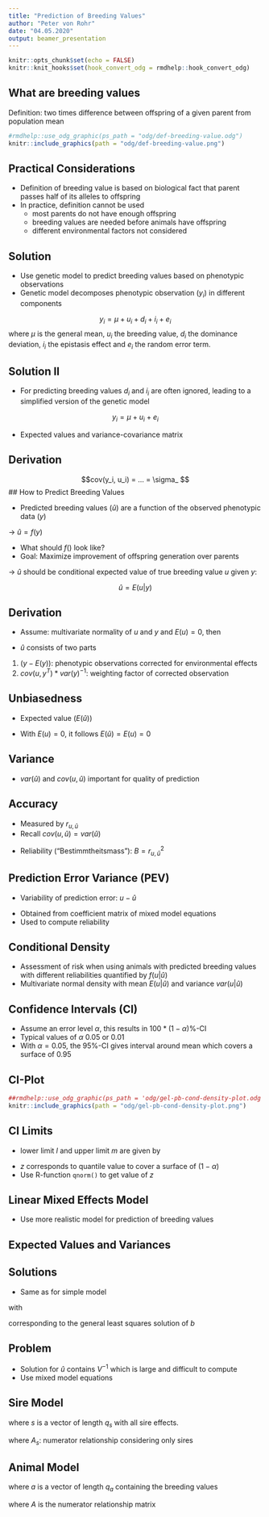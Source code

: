 ```yaml
---
title: "Prediction of Breeding Values"
author: "Peter von Rohr"
date: "04.05.2020"
output: beamer_presentation
---
```


```r
knitr::opts_chunk$set(echo = FALSE)
knitr::knit_hooks$set(hook_convert_odg = rmdhelp::hook_convert_odg)
```



## What are breeding values

Definition: two times difference between offspring of a given parent from population mean

```r
#rmdhelp::use_odg_graphic(ps_path = "odg/def-breeding-value.odg")
knitr::include_graphics(path = "odg/def-breeding-value.png")
```


## Practical Considerations

* Definition of breeding value is based on biological fact that parent passes half of its alleles to offspring
* In practice, definition cannot be used
   + most parents do not have enough offspring
   + breeding values are needed before animals have offspring
   + different environmental factors not considered
   
   
## Solution

* Use genetic model to predict breeding values based on phenotypic observations
* Genetic model decomposes phenotypic observation ($y_i$) in different components

$$y_i= \mu + u_i + d_i + i_i + e_i$$
where $\mu$ is the general mean, $u_i$ the breeding value, $d_i$ the dominance deviation, $i_i$ the epistasis effect and $e_i$ the random error term.


## Solution II

* For predicting breeding values $d_i$ and $i_i$ are often ignored, leading to a simplified version of the genetic model

$$y_i= \mu + u_i + e_i$$

* Expected values and variance-covariance matrix

\begin{align}
E \left[\begin{array}{c} y_i \\ u_i \\ e_i \end{array} \right]   &= \left[\begin{array}{c} \mu \\ 0 \\ 0 \end{array} \right] \notag \\
var \left[\begin{array}{c} y_i \\ u_i \\ e_i \end{array} \right] &= \left[\begin{array}{ccc} \sigma_y^2  &  \sigma_u^2   &  \sigma_e^2 \\
                                                                                             \sigma_u^2  &  \sigma_u^2   &  0  \\
                                                                                             \sigma_e^2  &  0            &  \sigma_e^2  \end{array} \right] \notag
\end{align}


## Derivation

$$cov(y_i, u_i) = ... = \sigma_ $$
## How to Predict Breeding Values

*  Predicted breeding values ($\hat{u}$) are a function of the observed phenotypic data ($y$)

$\rightarrow$ $\hat{u} = f(y)$

* What should $f()$ look like?
* Goal: Maximize improvement of offspring generation over parents

$\rightarrow$ $\hat{u}$ should be conditional expected value of true breeding value $u$ given $y$: 

$$\hat{u} = E(u | y)$$


## Derivation

* Assume: multivariate normality of $u$ and $y$ and $E(u) = 0$, then

\begin{align}
\hat{u} &= E(u | y) = E(u) + cov(u,y^T) * var(y)^{-1} * (y - E(y)) \notag \\
        &= E(u | y) = cov(u,y^T) * var(y)^{-1} * (y - E(y)) \notag
\end{align}


* $\hat{u}$ consists of two parts

1. $(y - E(y))$: phenotypic observations corrected for environmental effects
2. $cov(u,y^T) * var(y)^{-1}$: weighting factor of corrected observation


## Unbiasedness

* Expected value ($E(\hat{u})$)

\begin{align}
E(\hat{u}) &= E(cov(u,y^T) * var(y)^{-1} * (y - E(y))) \notag \\
           &= cov(u,y^T) * var(y)^{-1} * E(y-E(y)) \notag \\
           &= cov(u,y^T) * var(y)^{-1} * (E(y) - E(y)) = 0 \notag
\end{align}

* With $E(u) = 0$, it follows $E(\hat{u}) = E(u) = 0$


## Variance

* $var(\hat{u})$ and $cov(u, \hat{u})$ important for quality of prediction

\begin{align}
var(\hat{u})    &= var(cov(u,y^T) * var(y)^{-1} * (y - E(y))) \notag \\
                &= cov(u,y^T) * var(y)^{-1} * var(y - E(y)) \notag \\
                &  * var(y)^{-1} * cov(y,u^T) \notag \\
                &= cov(u,y^T) * var(y)^{-1}  * cov(y,u^T) \notag \\
cov(u, \hat{u}) &= cov(u, (cov(u,y^T) * var(y)^{-1} * (y - E(y)))^T) \notag \\
                &= cov(u, (y-E(y))^T) * var(y)^{-1} * cov(y,u^T) \notag \\
                &= cov(u,y^T)  * var(y)^{-1} * cov(y,u^T) = var(\hat{u}) \notag
\end{align}


## Accuracy

* Measured by $r_{u,\hat{u}}$
* Recall $cov(u, \hat{u}) = var(\hat{u})$

\begin{align}
r_{u,\hat{u}} &= \frac{cov(u, \hat{u})}{\sqrt{var(u)*var(\hat{u})}} \notag \\
              &= \sqrt{\frac{var(\hat{u})}{var(u)}} \notag
\end{align}

* Reliability ("Bestimmtheitsmass"): $B = r_{u,\hat{u}}^2$


## Prediction Error Variance (PEV)

* Variability of prediction error: $u - \hat{u}$

\begin{align}
var(u - \hat{u}) &=  var(u) - 2cov(u,\hat{u}) + var(\hat{u}) = var(u) - var(\hat{u}) \notag \\
                 &= var(u) * \left[1 - \frac{var(\hat{u})}{var(u)} \right] \notag \\
                 &= var(u) * \left[1 - r_{u,\hat{u}}^2 \right] \notag
\end{align}

* Obtained from coefficient matrix of mixed model equations
* Used to compute reliability


## Conditional Density

* Assessment of risk when using animals with predicted breeding values with different reliabilities quantified by $f(u|\hat{u})$
* Multivariate normal density with mean $E(u|\hat{u})$ and variance $var(u|\hat{u})$

\begin{align}
E(u |\hat{u})   &= E(u) + cov(u, \hat{u}^T) * var(\hat{u})^{-1} * (\hat{u} - E(\hat{u})) = \hat{u} \notag \\
var(u |\hat{u}) &= var(u) - cov(u, \hat{u}^T) * var(\hat{u})^{-1} * cov(\hat{u}, u^T) \notag \\
                &= var(u) * \left[ 1 - \frac{cov(u, \hat{u}^T)^2}{var(u) * var(\hat{u})}\right] \notag \\
                &= var(u) * \left[ 1 - r_{u,\hat{u}}^2 \right] \notag
\end{align}


## Confidence Intervals (CI)

* Assume an error level $\alpha$, this results in $100 * (1-\alpha)\%$-CI
* Typical values of $\alpha$ $0.05$ or $0.01$
* With $\alpha = 0.05$, the $95\%$-CI gives interval around mean which covers a surface of $0.95$


## CI-Plot

```r
##rmdhelp::use_odg_graphic(ps_path = 'odg/gel-pb-cond-density-plot.odg')
knitr::include_graphics(path = "odg/gel-pb-cond-density-plot.png")
```


## CI Limits

* lower limit $l$ and upper limit $m$ are given by

\begin{align}
l &= \hat{u} - z * SEP \notag \\
m &= \hat{u} + z * SEP
\end{align}

* $z$ corresponds to quantile value to cover a surface of $(1-\alpha)$
* Use R-function `qnorm()` to get value of $z$


## Linear Mixed Effects Model

* Use more realistic model for prediction of breeding values

\begin{equation}
y = Xb + Zu + e \notag
\end{equation}

\begin{tabular}{lll}
where  &       &  \\
       &  $y$  &  vector of length $n$ with observations  \\
       &  $b$  &  vector of length $p$ with fixed effects  \\
       &  $u$  &  vector of length $q$ with random breeding values  \\
       &  $e$  &  vector of length $n$ with random error terms      \\
       &  $X$  &  $n\times p$ incidence matrix  \\
       &  $Z$  &  $n\times q$ incidence matrix
\end{tabular}


## Expected Values and Variances

\begin{equation}
E \left[\begin{array}{c} y \\ u \\ e \end{array} \right] = \left[\begin{array}{c} Xb \\ 0 \\ 0 \end{array} \right] \notag
\end{equation}


\begin{equation}
var \left[\begin{array}{c} y \\ u \\ e \end{array} \right] 
= 
\left[\begin{array}{rrr} 
ZGZ^T + R  &  ZG  &  0  \\ 
GZ^T       &  G   &  0  \\ 
0          &  0   &  R 
\end{array} \right] \notag
\end{equation}


## Solutions 

* Same as for simple model

\begin{equation}
\hat{u} = E(u | y) = GZ^TV^{-1}(y - X\hat{b}) \notag
\end{equation}

with 

\begin{equation}
\hat{b} = (X^TV^{-1}X)^{-}X^TV^{-1}y \notag
\end{equation}

corresponding to the general least squares solution of $b$


## Problem

* Solution for $\hat{u}$ contains $V^{-1}$ which is large and difficult to compute
* Use mixed model equations

\begin{equation}
\left[ 
\begin{array}{lr}
X^TR^{-1}X  &  X^TR^{-1}Z \\
Z^TR^{-1}X  &  Z^TR^{-1}Z + G^{-1}
\end{array}
\right]
\left[
\begin{array}{c}
\hat{b} \\
\hat{u}
\end{array}
\right]
=
\left[
\begin{array}{c}
X^TR^{-1}y \\
Z^TR^{-1}y
\end{array}
\right] \notag
\end{equation}


## Sire Model

\begin{equation}
y = Xb + Zs + e \notag
\end{equation}

where $s$ is a vector of length $q_s$ with all sire effects. 

\begin{equation}
var(s) = A_s * \sigma_s^2 \notag
\end{equation}

where $A_s$: numerator relationship considering only sires


## Animal Model

\begin{equation}
y = Xb + Za + e \notag
\end{equation}

where $a$ is a vector of length $q_a$ containing the breeding values

\begin{equation}
var(a) = A \sigma_a^2 \notag
\end{equation}

where $A$ is the numerator relationship matrix

